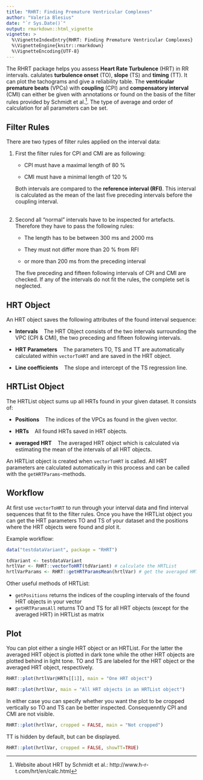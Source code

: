 ```yaml
---
title: "RHRT: Finding Premature Ventricular Complexes"
author: "Valeria Blesius"
date: "`r Sys.Date()`"
output: rmarkdown::html_vignette
vignette: >
  %\VignetteIndexEntry{RHRT: Finding Premature Ventricular Complexes}
  %\VignetteEngine{knitr::rmarkdown}
  %\VignetteEncoding{UTF-8}
---
```


The RHRT package helps you assess **Heart Rate Turbulence** (HRT) in RR intervals. calulates **turbulence onset** (TO), **slope** (TS) and **timing** (TT). It can plot the tachograms and give a reliability table. The **ventricular premature beats** (VPCs) with **coupling** (CPI) and **compensatory interval** (CMI) can either be given with annotations or found on the basis of the filter rules provided by Schmidt et al.^[Website about HRT by Schmidt et al.: http://www.h-r-t.com/hrt/en/calc.html]. The type of average and order of calculation for all parameters can be set.

## Filter Rules

There are two types of filter rules applied on the interval data:

1) First the filter rules for CPI and CMI are as following:

    * CPI must have a maximal length of 80 % 
    
    * CMI must have a minimal length of 120 %

    Both intervals are compared to the **reference interval (RFI)**. This interval is calculated as the mean of the last five preceding intervals before the coupling interval.
<br><br>

2) Second all "normal" intervals have to be inspected for artefacts. Therefore they have to pass the following rules:

    * The length has to be between 300 ms and 2000 ms
    
    * They must not differ more than 20 % from RFI
    
    * or more than 200 ms from the preceding interval

    The five preceding and fifteen following intervals of CPI and CMI are checked. If any of the intervals do not fit the rules, the complete set is neglected.


## HRT Object

An HRT object saves the following attributes of the found interval sequence:

- **Intervals** &nbsp;&nbsp; The HRT Object consists of the two intervals surrounding the VPC (CPI & CMI), the two preceding and fifteen following intervals.

- **HRT Parameters** &nbsp;&nbsp; The parameters TO, TS and TT are automatically calculated within `vectorToHRT` and are saved in the HRT object.

- **Line coefficients** &nbsp;&nbsp; The slope and intercept of the TS regression line.


## HRTList Object

The HRTList object sums up all HRTs found in your given dataset. It consists of:

- **Positions** &nbsp;&nbsp; The indices of the VPCs as found in the given vector.

- **HRTs** &nbsp;&nbsp; All found HRTs saved in HRT objects.

- **averaged HRT** &nbsp;&nbsp; The averaged HRT object which is calculated via estimating the mean of the intervals of all HRT objects.

An HRTList object is created when `vectorToHRT` is called. All HRT parameters are calculated automatically in this process and can be called with the `getHRTParams`-methods.

## Workflow

At first use `vectorToHRT` to run through your interval data and find interval sequences that fit to the filter rules. Once you have the HRTList object you can get the HRT parameters TO and TS of your dataset and the positions where the HRT objects were found and plot it.

Example workflow:

```r
data("testdataVariant", package = "RHRT")

tdVariant <- testdataVariant
hrtlVar <- RHRT::vectorToHRT(tdVariant) # calculate the HRTList
hrtlVarParams <- RHRT::getHRTParamsMean(hrtlVar) # get the averaged HRT parameters
```

Other useful methods of HRTList:

- `getPositions` returns the indices of the coupling intervals of the found HRT objects in your vector
- `getHRTParamsAll` returns TO and TS for all HRT objects (except for the averaged HRT) in HRTList as matrix

## Plot

You can plot either a single HRT object or an HRTList. For the latter the averaged HRT object is plotted in dark tone while the other HRT objects are plotted behind in light tone. TO and TS are labeled for the HRT object or the averaged HRT object, respectively.

```r
RHRT::plot(hrtlVar@HRTs[[1]], main = "One HRT object")
```

```r
RHRT::plot(hrtlVar, main = "All HRT objects in an HRTList object")
```
In either case you can specify whether you want the plot to be cropped vertically so TO and TS can be better inspected. Consequenntly CPI and CMI are not visible. 

```r
RHRT::plot(hrtlVar, cropped = FALSE, main = "Not cropped")
```

TT is hidden by default, but can be displayed.
```r
RHRT::plot(hrtlVar, cropped = FALSE, showTT=TRUE)
```